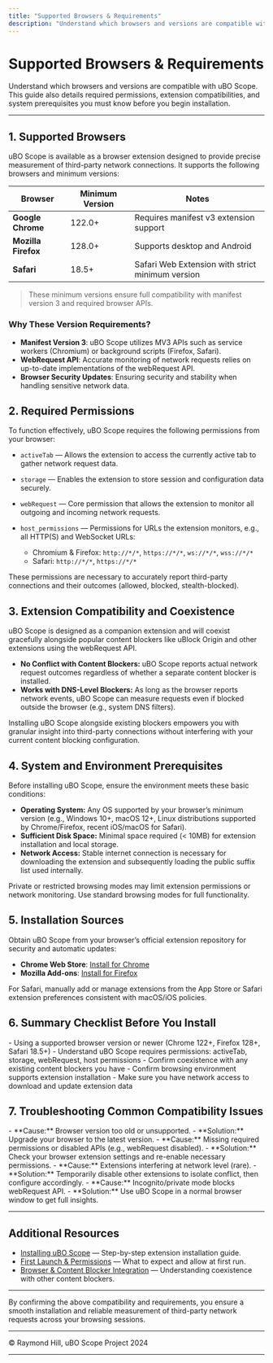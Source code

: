 ```yaml
---
title: "Supported Browsers & Requirements"
description: "Understand which browsers and versions are compatible with uBO Scope. Learn about required permissions, extension compatibilities, and basic system prerequisites before you begin installation."
---
```


# Supported Browsers & Requirements

Understand which browsers and versions are compatible with uBO Scope. This guide also details required permissions, extension compatibilities, and system prerequisites you must know before you begin installation.

---

## 1. Supported Browsers

uBO Scope is available as a browser extension designed to provide precise measurement of third-party network connections. It supports the following browsers and minimum versions:

| Browser           | Minimum Version | Notes                                              |
|-------------------|-----------------|----------------------------------------------------|
| **Google Chrome**  | 122.0+          | Requires manifest v3 extension support              |
| **Mozilla Firefox**| 128.0+          | Supports desktop and Android                         |
| **Safari**        | 18.5+           | Safari Web Extension with strict minimum version    |

> These minimum versions ensure full compatibility with manifest version 3 and required browser APIs.

### Why These Version Requirements?

- **Manifest Version 3**: uBO Scope utilizes MV3 APIs such as service workers (Chromium) or background scripts (Firefox, Safari).
- **WebRequest API**: Accurate monitoring of network requests relies on up-to-date implementations of the webRequest API.
- **Browser Security Updates**: Ensuring security and stability when handling sensitive network data.


## 2. Required Permissions

To function effectively, uBO Scope requires the following permissions from your browser:

- `activeTab` — Allows the extension to access the currently active tab to gather network request data.
- `storage` — Enables the extension to store session and configuration data securely.
- `webRequest` — Core permission that allows the extension to monitor all outgoing and incoming network requests.
- `host_permissions` — Permissions for URLs the extension monitors, e.g., all HTTP(S) and WebSocket URLs:

  - Chromium & Firefox: `http://*/*`, `https://*/*`, `ws://*/*`, `wss://*/*`
  - Safari: `http://*/*`, `https://*/*`

<Note>
These permissions are necessary to accurately report third-party connections and their outcomes (allowed, blocked, stealth-blocked).
</Note>


## 3. Extension Compatibility and Coexistence

uBO Scope is designed as a companion extension and will coexist gracefully alongside popular content blockers like uBlock Origin and other extensions using the webRequest API.

- **No Conflict with Content Blockers:** uBO Scope reports actual network request outcomes regardless of whether a separate content blocker is installed.
- **Works with DNS-Level Blockers:** As long as the browser reports network events, uBO Scope can measure requests even if blocked outside the browser (e.g., system DNS filters).

<Tip>
Installing uBO Scope alongside existing blockers empowers you with granular insight into third-party connections without interfering with your current content blocking configuration.
</Tip>


## 4. System and Environment Prerequisites

Before installing uBO Scope, ensure the environment meets these basic conditions:

- **Operating System:** Any OS supported by your browser’s minimum version (e.g., Windows 10+, macOS 12+, Linux distributions supported by Chrome/Firefox, recent iOS/macOS for Safari).
- **Sufficient Disk Space:** Minimal space required (< 10MB) for extension installation and local storage.
- **Network Access:** Stable internet connection is necessary for downloading the extension and subsequently loading the public suffix list used internally.

<Warning>
Private or restricted browsing modes may limit extension permissions or network monitoring. Use standard browsing modes for full functionality.
</Warning>


## 5. Installation Sources

Obtain uBO Scope from your browser’s official extension repository for security and automatic updates:

- **Chrome Web Store**: [Install for Chrome](https://chromewebstore.google.com/detail/ubo-scope/bbdpgcaljkaaigfcomhidmneffjjjfgp)
- **Mozilla Add-ons**: [Install for Firefox](https://addons.mozilla.org/firefox/addon/ubo-scope/)

For Safari, manually add or manage extensions from the App Store or Safari extension preferences consistent with macOS/iOS policies.


## 6. Summary Checklist Before You Install

<Check>
- Using a supported browser version or newer (Chrome 122+, Firefox 128+, Safari 18.5+)
- Understand uBO Scope requires permissions: activeTab, storage, webRequest, host permissions
- Confirm coexistence with any existing content blockers you have
- Confirm browsing environment supports extension installation
- Make sure you have network access to download and update extension data
</Check>


## 7. Troubleshooting Common Compatibility Issues

<AccordionGroup title="Common Compatibility and Permission Issues">
<Accordion title="Extension Not Installing">
- **Cause:** Browser version too old or unsupported.
- **Solution:** Upgrade your browser to the latest version.

</Accordion>
<Accordion title="Badge Not Updating or Data Not Shown">
- **Cause:** Missing required permissions or disabled APIs (e.g., webRequest disabled).
- **Solution:** Check your browser extension settings and re-enable necessary permissions.

</Accordion>
<Accordion title="Conflicts with Other Extensions">
- **Cause:** Extensions interfering at network level (rare).
- **Solution:** Temporarily disable other extensions to isolate conflict, then configure accordingly.

</Accordion>
<Accordion title="Restricted Browsing Modes Block Functionality">
- **Cause:** Incognito/private mode blocks webRequest API.
- **Solution:** Use uBO Scope in a normal browser window to get full insights.

</Accordion>
</AccordionGroup>

---

## Additional Resources

- [Installing uBO Scope](https://example.com/getting-started/installation-basics/install-extension) — Step-by-step extension installation guide.
- [First Launch & Permissions](https://example.com/getting-started/installation-basics/first-launch-and-permissions) — What to expect and allow at first run.
- [Browser & Content Blocker Integration](https://example.com/overview/architecture-features/integration-browser) — Understanding coexistence with other content blockers.


---

By confirming the above compatibility and requirements, you ensure a smooth installation and reliable measurement of third-party network requests across your browsing sessions.


---

© Raymond Hill, uBO Scope Project 2024


---

<br>

